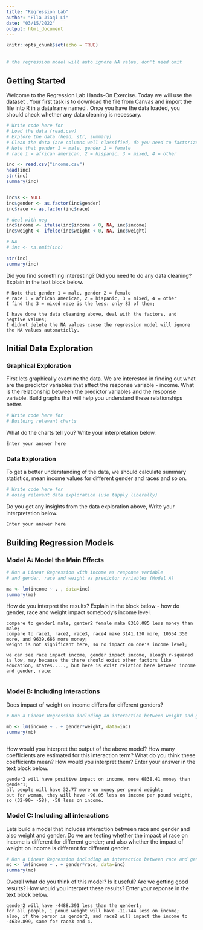 ```yaml
---
title: "Regression Lab"
author: "Ella Jiaqi Li"
date: "03/15/2022"
output: html_document
---
```


```r
knitr::opts_chunk$set(echo = TRUE)
```

## 
```r
# the regression model will auto ignore NA value, don't need omit
```


## Getting Started

Welcome to the Regression Lab Hands-On Exercise. Today we will use the dataset \texttt{income.csv}. Your first task is to download the file from Canvas and import the file into R in a dataframe named \texttt{income}. Once you have the data loaded, you should check whether any data cleaning is necessary.

```r

# Write code here for 
# Load the data (read.csv)
# Explore the data (head, str, summary)
# Clean the data (are columns well classified, do you need to factorize something, are there NAs, are there negative values?)
# Note that gender 1 = male, gender 2 = female
# race 1 = african american, 2 = hispanic, 3 = mixed, 4 = other

inc <- read.csv("income.csv")
head(inc)
str(inc)
summary(inc)


inc$X <- NULL
inc$gender <- as.factor(inc$gender)
inc$race <- as.factor(inc$race)

# deal with neg 
inc$income <- ifelse(inc$income < 0, NA, inc$income)
inc$weight <- ifelse(inc$weight < 0, NA, inc$weight)

# NA
# inc <- na.omit(inc) 

str(inc)
summary(inc)

```

Did you find something interesting? Did you need to do any data cleaning? Explain in the text block below.

```{}
# Note that gender 1 = male, gender 2 = female
# race 1 = african american, 2 = hispanic, 3 = mixed, 4 = other
I find the 3 = mixed race is the less: only 83 of them;

I have done the data cleaning above, deal with the factors, and negtive values;
I didnot delete the NA values cause the regression model will ignore the NA values automaticlly.

```

## Initial Data Exploration

### Graphical Exploration

First lets graphically examine the data. We are interested in finding out what are the predictor variables that affect the response variable - income. What is the relationship between the predictor variables and the response variable. Build graphs that will help you understand these relationships better.

```r
# Write code here for 
# Building relevant charts
```

What do the charts tell you? Write your interpretation below.

```{}
Enter your answer here

```

### Data Exploration

To get a better understanding of the data, we should calculate summary statistics, mean income values for different gender and races and so on.

```r
# Write code here for 
# doing relevant data exploration (use tapply liberally)
```

Do you get any insights from the data exploration above, Write your interpretation below.

```{}
Enter your answer here

```

## Building Regression Models

### Model A: Model the Main Effects
```r
# Run a Linear Regression with income as response variable 
# and gender, race and weight as predictor variables (Model A)

ma <- lm(income ~ . , data=inc)
summary(ma)

```

How do you interpret the results? Explain in the block below - how do gender, race and weight impact somebody's income level.
```{}
compare to gender1 male, genter2 female make 8310.085 less money than male;
compare to race1, race2, race3, race4 make 3141.130 more, 10554.350 more, and 9639.666 more money;
weight is not significant here, so no impact on one's income level;

we can see race impact income, gender impact income, alough r-squared is low, may because the there should exist other factors like education, states....., but here is exist relation here between income and gender, race;


```

### Model B: Including Interactions

Does impact of weight on income differs for different genders?

```r
# Run a Linear Regression including an interaction between weight and gender

mb <- lm(income ~ . + gender*weight, data=inc)
summary(mb)



```

How would you interpret the output of the above model? How many coefficients are estimated for this interaction term? What do you think these coefficients mean? How would you interpret them? Enter your answer in the text block below.

```{}
gender2 will have positive impact on income, more 6838.41 money than gender1;
all people will have 32.77 more on money per pound weight;
but for woman, they will have -90.05 less on income per pound weight, so (32-90= -58), -58 less on income.

```

### Model C: Including all interactions

Lets build a model that includes interaction between race and gender and also weight and gender. Do we are testing whether the impact of race on income is different for different gender; and also whether the impact of weight on income is different for different gender.

```r
# Run a Linear Regression including an interaction between race and gender and also weight and gender
mc <- lm(income ~ . + gender*race, data=inc)
summary(mc)

```

Overall what do you think of this model? Is it useful? Are we getting good results? How would you interpret these results? Enter your reponse in the text block below.
```{}
gender2 will have -4488.391 less than the gender1;
for all people, 1 ponud weight will have -11.744 less on income;
also, if the person is gender2, and race2 will impact the income to -4630.899, same for race3 and 4.

```
